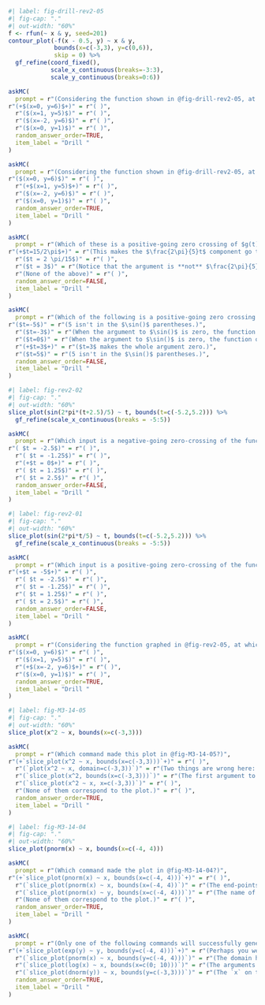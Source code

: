 

```r
#| label: fig-drill-rev2-05
#| fig-cap: "."
#| out-width: "60%"
f <- rfun(~ x & y, seed=201)
contour_plot(-f(x - 0.5, y) ~ x & y, 
             bounds(x=c(-3,3), y=c(0,6)),
             skip = 0) %>%
  gf_refine(coord_fixed(), 
            scale_x_continuous(breaks=-3:3),
            scale_y_continuous(breaks=0:6)) 
```


```r
askMC(
  prompt = r"(Considering the function shown in @fig-drill-rev2-05, at which of these inputs is the function output nearly zero? )",
r"(+$(x=0, y=6)$+)" = r"( )",
  r"($(x=1, y=5)$)" = r"( )",
  r"($(x=-2, y=6)$)" = r"( )",
  r"($(x=0, y=1)$)" = r"( )",
  random_answer_order=TRUE,
  item_label = "Drill "
)
```



```r
askMC(
  prompt = r"(Considering the function shown in @fig-drill-rev2-05, at which of these inputs is the function output nearly 1?)",
r"($(x=0, y=6)$)" = r"( )",
  r"(+$(x=1, y=5)$+)" = r"( )",
  r"($(x=-2, y=6)$)" = r"( )",
  r"($(x=0, y=1)$)" = r"( )",
  random_answer_order=TRUE,
  item_label = "Drill "
)
```





```r
askMC(
  prompt = r"(Which of these is a positive-going zero crossing of $g(t)$ where $$g(t) \equiv \sin\left(\frac{2\pi}{5}t-3\right)\ ?$$)",
r"(+$t=15/2\pi$+)" = r"(This makes the $\frac{2\pi}{5}t$ component go to 3, which cancels out the -3.)",
  r"($t = 2 \pi/15$)" = r"( )",
  r"($t = 3$)" = r"(Notice that the argument is **not** $\frac{2\pi}{5}(t-3)$.)",
  r"(None of the above)" = r"( )",
  random_answer_order=FALSE,
  item_label = "Drill "
)
```


```r
askMC(
  prompt = r"(Which of the following is a positive-going zero crossing of $g(t)$? $$\sin\left(\frac{2 \pi}{5} (t - 3) \right)$$ )",
r"($t=-5$)" = r"(5 isn't in the $\sin()$ parentheses.)",
  r"($t=-3$)" = r"(When the argument to $\sin()$ is zero, the function output is at zero and increasing.)",
  r"($t=0$)" = r"(When the argument to $\sin()$ is zero, the function output is at zero and increasing.)",
  r"(+$t=3$+)" = r"($t=3$ makes the whole argument zero.)",
  r"($t=5$)" = r"(5 isn't in the $\sin()$ parentheses.)",
  random_answer_order=FALSE,
  item_label = "Drill "
)
```

```r
#| label: fig-rev2-02
#| fig-cap: "."
#| out-width: "60%"
slice_plot(sin(2*pi*(t+2.5)/5) ~ t, bounds(t=c(-5.2,5.2))) %>%
  gf_refine(scale_x_continuous(breaks = -5:5))
```


```r
askMC(
  prompt = r"(Which input is a negative-going zero-crossing of the function graphed in @fig-rev2-02?)",
r"( $t = -2.5$)" = r"( )",
  r"( $t = -1.25$)" = r"( )",
  r"(+$t = 0$+)" = r"( )",
  r"( $t = 1.25$)" = r"( )",
  r"( $t = 2.5$)" = r"( )",
  random_answer_order=FALSE,
  item_label = "Drill "
)
```

```r
#| label: fig-rev2-01
#| fig-cap: "."
#| out-width: "60%"
slice_plot(sin(2*pi*t/5) ~ t, bounds(t=c(-5.2,5.2))) %>%
  gf_refine(scale_x_continuous(breaks = -5:5))
```


```r
askMC(
  prompt = r"(Which input is a positive-going zero-crossing of the function graphed in @fig-rev2-01?)",
r"(+$t = -5$+)" = r"( )",
  r"( $t = -2.5$)" = r"( )",
  r"( $t = -1.25$)" = r"( )",
  r"( $t = 1.25$)" = r"( )",
  r"( $t = 2.5$)" = r"( )",
  random_answer_order=FALSE,
  item_label = "Drill "
)
```



```r
askMC(
  prompt = r"(Considering the function graphed in @fig-rev2-05, at which of these inputs is the function output nearly $-1$? )",
r"($(x=0, y=6)$)" = r"( )",
  r"($(x=1, y=5)$)" = r"( )",
  r"(+$(x=-2, y=6)$+)" = r"( )",
  r"($(x=0, y=1)$)" = r"( )",
  random_answer_order=TRUE,
  item_label = "Drill "
)
```

```r
#| label: fig-M3-14-05
#| fig-cap: "."
#| out-width: "60%"
slice_plot(x^2 ~ x, bounds(x=c(-3,3)))
```


```r
askMC(
  prompt = r"(Which command made this plot in @fig-M3-14-05?)",
r"(+`slice_plot(x^2 ~ x, bounds(x=c(-3,3)))`+)" = r"( )",
  r"(`plot(x^2 ~ x, domain=c(-3,3))`)" = r"(Two things are wrong here: 1) the R/mosaic function to draw graphs of functions of one input is `slice_plot()`, not `plot`; 2) the graphics domain should be set this way: `bounds(x=c(-3,3))`)",
  r"(`slice_plot(x^2, bounds(x=c(-3,3)))`)" = r"(The first argument to `slice_plot()` needs to be a tilde expression, for instance `x^2 ~ x`.)",
  r"(`slice_plot(x^2 ~ x, x=c(-3,3))`)" = r"( )",
  r"(None of them correspond to the plot.)" = r"( )",
  random_answer_order=TRUE,
  item_label = "Drill "
)
```


```r
#| label: fig-M3-14-04
#| fig-cap: "."
#| out-width: "60%"
slice_plot(pnorm(x) ~ x, bounds(x=c(-4, 4)))
```



```r
askMC(
  prompt = r"(Which command made the plot in @fig-M3-14-04?)",
r"(+`slice_plot(pnorm(x) ~ x, bounds(x=c(-4, 4)))`+)" = r"( )",
  r"(`slice_plot(pnorm(x) ~ x, bounds(x=(-4, 4))`)" = r"(The end-points of the domain need to be collected by the function `c()`, so the argument to `bounds()` should be `x=c(-4,4)` not `x=(-4, 4)`)",
  r"(`slice_plot(pnorm(x) ~ y, bounds(x=c(-4, 4)))`)" = r"(The name of the input to the function being graphed, `x` here, needs to be stated on the right-hand side of the tilde expression. So use `pnorm(x) ~ x` rather than `pnorm(x) ~ y`)",
  r"(None of them correspond to the plot.)" = r"( )",
  random_answer_order=TRUE,
  item_label = "Drill "
)
```



```r
askMC(
  prompt = r"(Only one of the following commands will successfully generate the graph of a function. Which one? )",
r"(+`slice_plot(exp(y) ~ y, bounds(y=c(-4, 4)))`+)" = r"(Perhaps you were mislead by my using `y` as the name of the input to the function. You can use whatever name you like so long as you use it **consistently** in the whole command.)",
  r"(`slice_plot(pnorm(x) ~ x, bounds(y=c(-4, 4)))`)" = r"(The domain has been specified using the name `y` rather than the input name used in the tilde expression.)",
  r"(`slice_plot(log(x) ~ x, bounds(x=c(0; 10)))`)" = r"(The arguments to `c()` are illegally separated by a semi-colon rather than the mandated comma.)",
  r"(`slice_plot(dnorm(y)) ~ x, bounds(y=c(-3,3)))`)" = r"(The `x` on the right-hand side of the tilde expression is inconsistent with the use of `y` as the input name elsewhere in the command.)",
  random_answer_order=TRUE,
  item_label = "Drill "
)
```
